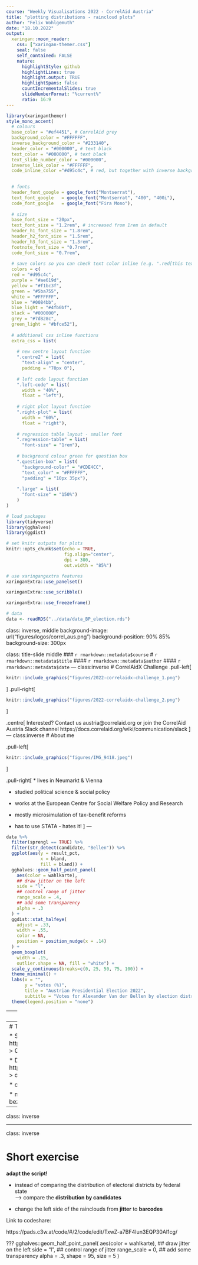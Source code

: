 ```yaml
---
course: "Weekly Visualisations 2022 - CorrelAid Austria"
title: "plotting distributions - raincloud plots"
author: "Felix Wohlgemuth"
date: "18.10.2022"
output:
  xaringan::moon_reader:
    css: ["xaringan-themer.css"]
    seal: false 
    self_contained: FALSE
    nature:
      highlightStyle: github
      highlightLines: true
      highlight.output: TRUE
      highlightSpans: false
      countIncrementalSlides: true
      slideNumberFormat: "%current%"
      ratio: 16:9
---
```


```r
library(xaringanthemer)
style_mono_accent(
  # colours
  base_color = "#ef4451", # CorrelAid grey
  background_color = "#FFFFFF",
  inverse_background_color = "#233140", 
  header_color = "#000000", # text black
  text_color = "#000000", # text black
  text_slide_number_color = "#000000",
  inverse_link_color = "#FFFFFF",
  code_inline_color ="#d95c4c", # red, but together with inverse background colour difficult to read

  
  # fonts
  header_font_google = google_font("Montserrat"),
  text_font_google   = google_font("Montserrat", "400", "400i"),
  code_font_google   = google_font("Fira Mono"),
  
  # size
  base_font_size = "20px",
  text_font_size = "1.2rem", # increased from 1rem in default
  header_h1_font_size = "1.8rem",
  header_h2_font_size = "1.5rem",
  header_h3_font_size = "1.3rem",
  footnote_font_size = "0.7rem",
  code_font_size = "0.7rem",
  
  # save colors so you can check text color inline (e.g. ".red[this text will be red]")
  colors = c(
  red = "#d95c4c",
  purple = "#ae619d",
  yellow = "#f1bc3f",
  green = "#5ba755",
  white = "#FFFFFF", 
  blue = "#0084bb",
  blue_light = "#4fb0bf",
  black = "#000000",
  grey = "#7d828c",
  green_light = "#bfce52"),
  
  # additional css inline functions 
  extra_css = list(
    
    # new centre layout function
    ".centre2" = list(
      "text-align" = "center",
      padding = "70px 0"),
    
    # left code layout function 
    ".left-code" = list(
      width = "40%",
      float = "left"),
    
    # right plot layout function
    ".right-plot" = list(
      width = "60%",
      float = "right"),
    
    # regression table layout - smaller font
    ".regression-table" = list(
      "font-size" = "1rem"),
    
    # background colour green for question box
    ".question-box" = list(
      "background-color" = "#CDE4CC",
      "text_color" = "#FFFFFF",
      "padding" = "10px 35px"),
    
    ".large" = list(
      "font-size" = "150%")
    )
)

```

```r
# load packages
library(tidyverse)
library(gghalves)
library(ggdist)

# set knitr outputs for plots
knitr::opts_chunk$set(echo = TRUE, 
                      fig.align="center", 
                      dpi = 300, 
                      out.width = "85%")

# use xaringangextra features
xaringanExtra::use_panelset()

xaringanExtra::use_scribble()

xaringanExtra::use_freezeframe()

# data
data <- readRDS("../data/data_BP_election.rds")
```

class: inverse, middle
background-image: url("figures/logos/correl_aus.png")
background-position: 90% 85%
background-size: 300px

class: title-slide middle 
### `r rmarkdown::metadata$course`
#  `r rmarkdown::metadata$title`
#### `r rmarkdown::metadata$author`
#### `r rmarkdown::metadata$date`
---
class:inverse
# CorrelAidX Challenge
.pull-left[
```r
knitr::include_graphics("figures/2022-correlaidx-challenge_1.png")
```
]
.pull-right[
```r
knitr::include_graphics("figures/2022-correlaidx-challenge_2.png")
```
]

.centre[
Interested? 
Contact us austria@correlaid.org or 
join the CorrelAid Austria Slack channel https://docs.correlaid.org/wiki/communication/slack 
]
---
class:inverse
# About me

.pull-left[
```r
knitr::include_graphics("figures/IMG_9418.jpeg")
```
]

.pull-right[
* lives in Neumarkt & Vienna

* studied political science & social policy

* works at the European Centre for Social Welfare Policy and Research

* mostly microsimulation of tax-benefit reforms

* has to use STATA - hates it!
]
---


```r
data %>% 
  filter(sprengl == TRUE) %>%
  filter(str_detect(candidate, "Bellen")) %>% 
  ggplot(aes(y = result_pct, 
             x = bland, 
             fill = bland)) +
  gghalves::geom_half_point_panel(
    aes(color = wahlkarte),
    ## draw jitter on the left
    side = "l", 
    ## control range of jitter
    range_scale = .4, 
    ## add some transparency
    alpha = .3  
  ) +
  ggdist::stat_halfeye(
    adjust = .33, 
    width = .55, 
    color = NA, 
    position = position_nudge(x = .14)
  ) +
  geom_boxplot(
    width = .15, 
    outlier.shape = NA, fill = "white") +
  scale_y_continuous(breaks=c(0, 25, 50, 75, 100)) +
  theme_minimal() +
  labs(x = "",
       y = "votes (%)",
       title = "Austrian Presidential Election 2022",
       subtitle = "Votes for Alexander Van der Bellen by election districts (postal voting districts in turquoise)") +
  theme(legend.position = "none")
```
---
# Data for today

* official election results of the 2022 Austrian presidential election

* contains data from each election district (Sprengel), political district (Bezirk), state (Bundesland), national results

* available at: https://www.bmi.gv.at/412/Bundespraesidentenwahlen/Bundespraesidentenwahl_2022/

* BUT excel file & weirdly structured


```r
knitr::include_graphics("figures/bmi_election_header.png")
```

---
# Tidy data for today

* Skript for dataset transformation: https://github.com/CorrelAid/austriaWorkshops/tree/main/raincloud > 01_data_transformation.R

* Download transformed dataset: https://github.com/CorrelAid/austriaWorkshops/tree/main/raincloud > data > data_BP_election.rds OR data_BP_election.csv

* observation/row: district - candidate - votes

* new variables
  * candidate
  * result_abs
  * result_pct
  * bland
  * bezirk
  * sprengl
  * wahlkarte

---
class: inverse

---
class: inverse

# Short exercise 

**adapt the script!**

* instead of comparing the distribution of electoral districts by federal state  
--> compare the **distribution by candidates**

* change the left side of the rainclouds from **jitter** to **barcodes**

Link to codeshare:

https://pads.c3w.at/code/#/2/code/edit/TxwZ-a7BF4Iun3EQP30Al1cg/

???
  gghalves::geom_half_point_panel(
    aes(color = wahlkarte),
    ## draw jitter on the left
    side = "l", 
    ## control range of jitter
    range_scale = 0, 
    ## add some transparency
    alpha = .3,
    shape = 95,
    size = 5
  )


